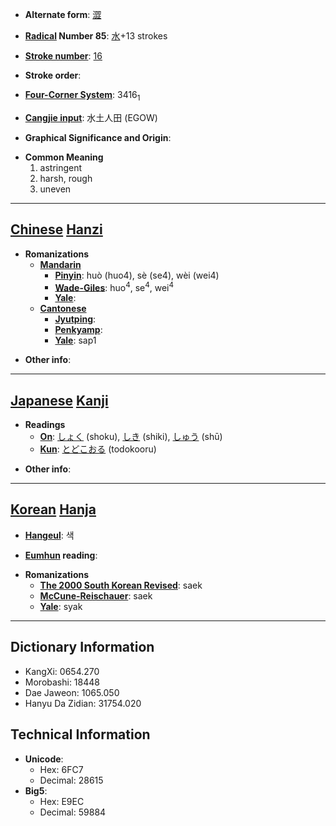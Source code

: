 * '''Alternate form''': [[澀]]

* '''[[Wiktionary:Chinese radical index| Radical]] Number 85''': [[Wiktionary:Chinese radical index 水|水]]+13 strokes

* '''[[Wiktionary:Chinese total strokes index|Stroke number]]''': [[Wiktionary:Chinese total strokes index 16|16]]

* '''Stroke order''': 

* '''[[Wiktionary:Chinese four corner index|Four-Corner System]]''': 3416<sub>1</sub>

* '''[[Wiktionary:Chinese Cangjie index|Cangjie input]]''': 水土人田 (EGOW)

* '''Graphical Significance and Origin''': 

* '''Common Meaning'''
*#astringent
*# harsh, rough
*# uneven


----

== [[Chinese]] [[Hanzi]] ==

* '''Romanizations'''
** '''[[Mandarin]]'''
*** '''[[Pinyin]]''': huò (huo4), sè (se4), wèi (wei4)
*** '''[[Wade-Giles]]''': huo<sup>4</sup>, se<sup>4</sup>, wei<sup>4</sup>
*** '''[[Yale]]''': 
** '''[[Cantonese]]'''
*** '''[[Jyutping]]''':
*** '''[[Penkyamp]]''': 
*** '''[[Yale]]''': sap1

* '''Other info''': 

----

== [[Japanese]] [[Kanji]] ==

* '''Readings'''
** '''[[On]]''': [[しょく]] (shoku), [[しき]] (shiki), [[しゅう]] (shū)
** '''[[Kun]]''': [[とどこおる]] (todokooru)

* '''Other info''':  

----

== [[Korean]] [[Hanja]] ==

* '''[[Hangeul]]''': 색

* '''[[Eumhun]] reading''': 

* '''Romanizations'''
** '''[[The 2000 South Korean Revised Romanization|The 2000 South Korean Revised]]''': saek
** '''[[McCune-Reischauer]]''': saek
** '''[[Yale]]''': syak

----

== Dictionary Information ==

* KangXi: 0654.270
* Morobashi: 18448
* Dae Jaweon: 1065.050
* Hanyu Da Zidian: 31754.020

== Technical Information ==

* '''Unicode''':
** Hex: 6FC7
** Decimal: 28615
* '''Big5''':
** Hex: E9EC
** Decimal: 59884